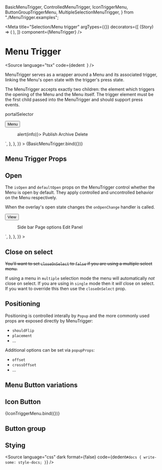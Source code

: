   BasicMenuTrigger,
  ControlledMenuTrigger,
  IconTriggerMenu,
  ButtonGroupTriggerMenu,
  MultipleSelectionMenuTrigger,
} from "./MenuTrigger.examples";

<Meta
  title="Selection/Menu trigger"
  argTypes={{}}
  decorators={[
    (Story) => (
      <StoryCenteredInline>
        <Story />
      </StoryCenteredInline>
    ),
  ]}
  component={MenuTrigger}
/>

# Menu Trigger

<Source
  language="tsx"
  code={dedent`
  `}
/>

MenuTrigger serves as a wrapper around a Menu and its associated trigger, linking the Menu's open state with the trigger's press state.

The MenuTrigger accepts exactly two children: the element which triggers the opening of the Menu and the Menu itself. The trigger element must be the first child passed into the MenuTrigger and should support press events.

portalSelector

<Canvas withSource="closed">
  <Story
    name="a) Menu trigger"
    parameters={{
      docs: {
        source: {
          code: dedent`
            <MenuTrigger>
              <Button>Menu</Button>
              <Menu onAction={(info) => alert(info)}>
                <Item key="publish">Publish</Item>
                <Item key="archive">Archive</Item>
                <Item key="delete">Delete</Item>
              </Menu>
            </MenuTrigger>`,
        },
      },
    }}
  >
    {BasicMenuTrigger.bind({})}
  </Story>
</Canvas>

## Menu Trigger Props

<ArgsTable of={MenuTrigger} />

## Open

The `isOpen` and `defaultOpen` props on the MenuTrigger control whether the Menu is open by default. They apply controlled and uncontrolled behavior on the Menu respectively.

When the overlay's open state changes the `onOpenChange` handler is called.

<Canvas>
  <Story
    name="e) Open state"
    parameters={{
      docs: {
        source: {
          code: dedent`
            const [open, setOpen] = useState(false);
            <MenuTrigger isOpen={open} onOpenChange={setOpen}>
              <Button>View</Button>
              <Menu selectionMode="multiple">
                <Item key="side">Side bar</Item>
                <Item key="options">Page options</Item>
                <Item key="edit">Edit Panel</Item>
              </Menu>
            </MenuTrigger>`,
        },
      },
    }}
  >
    <ControlledMenuTrigger />
  </Story>
</Canvas>

## Close on select

~~You'll want to set `closeOnSelect` to `false` if you are using a multiple select menu.~~

If using a menu in `multiple` selection mode the menu will automatically _not_ close on select. If you are using in `single` mode then it _will_ close on select. If you want to override this then use the `closeOnSelect` prop.

<Canvas>
  <Story name="d) Close on select">
    <MultipleSelectionMenuTrigger />
  </Story>
</Canvas>

## Positioning

Positioning is controlled interally by `Popup` and the more commonly used props are exposed directly by MenuTrigger:

- `shouldFlip`
- `placement`
- ...

Additional options can be set via `popupProps`:

- `offset`
- `crossOffset`
- ...

## Menu Button variations

## Icon Button

<Canvas>
  <Story name="b) Icon Menu button">{IconTriggerMenu.bind({})}</Story>
</Canvas>

## Button group

<Canvas>
  <Story name="c) Menu button group">
    <ButtonGroupTriggerMenu />
  </Story>
</Canvas>

## Stying

<Source
  language="css"
  dark
  format={false}
  code={dedent`
    #docs {
      write-some: style-docs;
    }
  `}
/>
